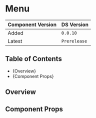 

<Meta of={MenuStories} />

# Menu

| Component Version | DS Version   |
| ----------------- | ------------ |
| Added             | `0.0.10`     |
| Latest            | `Prerelease` |

## Table of Contents

- {<Link href="#overview" target="_self">Overview</Link>}
- {<Link href="#component-props" target="_self">Component Props</Link>}

## Overview

<Description of={MenuStories} />

## Component Props

<Canvas of={MenuStories.WithControls} />

<ArgTypes of={MenuStories.WithControls} />
